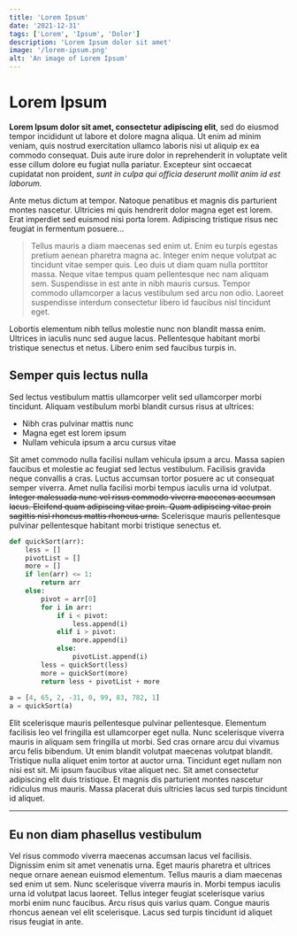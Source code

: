 ```yaml
---
title: 'Lorem Ipsum'
date: '2021-12-31' 
tags: ['Lorem', 'Ipsum', 'Dolor']
description: 'Lorem Ipsum dolor sit amet'
image: '/lorem-ipsum.png'
alt: 'An image of Lorem Ipsum'
---
```


# Lorem Ipsum

**Lorem Ipsum dolor sit amet, consectetur adipiscing elit**, sed do eiusmod tempor incididunt ut labore et dolore magna aliqua. Ut enim ad minim veniam, quis nostrud exercitation ullamco laboris nisi ut aliquip ex ea commodo consequat. Duis aute irure dolor in reprehenderit in voluptate velit esse cillum dolore eu fugiat nulla pariatur. Excepteur sint occaecat cupidatat non proident, _sunt in culpa qui officia deserunt mollit anim id est laborum._

Ante metus dictum at tempor. Natoque penatibus et magnis dis parturient montes nascetur. Ultricies mi quis hendrerit dolor magna eget est lorem. Erat imperdiet sed euismod nisi porta lorem. Adipiscing tristique risus nec feugiat in fermentum posuere...

> Tellus mauris a diam maecenas sed enim ut. Enim eu turpis egestas pretium aenean pharetra magna ac. Integer enim neque volutpat ac tincidunt vitae semper quis. Leo duis ut diam quam nulla porttitor massa. Neque vitae tempus quam pellentesque nec nam aliquam sem. Suspendisse in est ante in nibh mauris cursus. Tempor commodo ullamcorper a lacus vestibulum sed arcu non odio. Laoreet suspendisse interdum consectetur libero id faucibus nisl tincidunt eget.

Lobortis elementum nibh tellus molestie nunc non blandit massa enim. Ultrices in iaculis nunc sed augue lacus. Pellentesque habitant morbi tristique senectus et netus. Libero enim sed faucibus turpis in.

## Semper quis lectus nulla

Sed lectus vestibulum mattis ullamcorper velit sed ullamcorper morbi tincidunt. Aliquam vestibulum morbi blandit cursus risus at ultrices:

* Nibh cras pulvinar mattis nunc
* Magna eget est lorem ipsum
* Nullam vehicula ipsum a arcu cursus vitae

Sit amet commodo nulla facilisi nullam vehicula ipsum a arcu. Massa sapien faucibus et molestie ac feugiat sed lectus vestibulum. Facilisis gravida neque convallis a cras. Luctus accumsan tortor posuere ac ut consequat semper viverra. Amet nulla facilisi morbi tempus iaculis urna id volutpat. ~~Integer malesuada nunc vel risus commodo viverra maecenas accumsan lacus. Eleifend quam adipiscing vitae proin. Quam adipiscing vitae proin sagittis nisl rhoncus mattis rhoncus urna.~~ Scelerisque mauris pellentesque pulvinar pellentesque habitant morbi tristique senectus et.

```python
def quickSort(arr):
    less = []
    pivotList = []
    more = []
    if len(arr) <= 1:
        return arr
    else:
        pivot = arr[0]
        for i in arr:
            if i < pivot:
                less.append(i)
            elif i > pivot:
                more.append(i)
            else:
                pivotList.append(i)
        less = quickSort(less)
        more = quickSort(more)
        return less + pivotList + more
 
a = [4, 65, 2, -31, 0, 99, 83, 782, 1]
a = quickSort(a)
```

Elit scelerisque mauris pellentesque pulvinar pellentesque. Elementum facilisis leo vel fringilla est ullamcorper eget nulla. Nunc scelerisque viverra mauris in aliquam sem fringilla ut morbi. Sed cras ornare arcu dui vivamus arcu felis bibendum. Ut enim blandit volutpat maecenas volutpat blandit. Tristique nulla aliquet enim tortor at auctor urna. Tincidunt eget nullam non nisi est sit. Mi ipsum faucibus vitae aliquet nec. Sit amet consectetur adipiscing elit duis tristique. Et magnis dis parturient montes nascetur ridiculus mus mauris. Massa placerat duis ultricies lacus sed turpis tincidunt id aliquet.

---

## Eu non diam phasellus vestibulum

Vel risus commodo viverra maecenas accumsan lacus vel facilisis. Dignissim enim sit amet venenatis urna. Eget mauris pharetra et ultrices neque ornare aenean euismod elementum. Tellus mauris a diam maecenas sed enim ut sem. Nunc scelerisque viverra mauris in. Morbi tempus iaculis urna id volutpat lacus laoreet. Tellus integer feugiat scelerisque varius morbi enim nunc faucibus. Arcu risus quis varius quam. Congue mauris rhoncus aenean vel elit scelerisque. Lacus sed turpis tincidunt id aliquet risus feugiat in ante.
